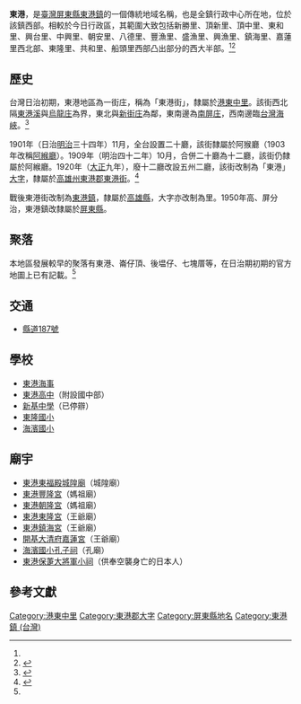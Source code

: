 {{noteTA　
|1 = zh-cn:庄; zh-hk:庄; zh-tw:庄;
}}
'''東港'''，是[[臺灣|臺灣]][[屏東縣|屏東縣]][[東港鎮_(台灣)|東港鎮]]的一個傳統地域名稱，也是全鎮行政中心所在地，位於該鎮西部。相較於今日行政區，其範圍大致包括新勝里、頂新里、頂中里、東和里、興台里、中興里、朝安里、八德里、豐漁里、盛漁里、興漁里、鎮海里、嘉蓮里西北部、東隆里、共和里、船頭里西部凸出部分的西大半部。<ref name="臺灣堡圖"/><ref name="東港鎮地圖">{{cite book |title=屏東縣東港鎮行政區域圖 |date=2005年12月 |publisher=內政部}}</ref>

==歷史==
台灣日治初期，東港地區為一街庄，稱為「東港街」，隸屬於[[港東中里|港東中里]]。該街西北隔[[東港溪|東港溪]]與[[烏龍庄|烏龍庄]]為界，東北與[[新街_(屏東縣東港鎮)|新街庄]]為鄰，東南邊為[[南屏庄|南屏庄]]，西南邊臨[[台灣海峽|台灣海峽]]。<ref name="臺灣堡圖">{{cite book |title=臺灣堡圖 |date=1904年 |publisher=臺灣總督府}}</ref>

1901年（日治[[明治|明治]]三十四年）11月，全台設置二十廳，該街隸屬於阿猴廳（1903年改稱[[阿緱廳|阿緱廳]]）。1909年（明治四十二年）10月，合併二十廳為十二廳，該街仍隸屬於阿緱廳。1920年（[[大正|大正]]九年），廢十二廳改設五州二廳，該街改制為「東港」[[大字|大字]]，隸屬於[[高雄州|高雄州]][[東港郡|東港郡]][[東港街|東港街]]。<ref>{{cite book |editor=台灣總督府、台灣日日新報社合編 |title=新舊對照管轄便覽 |date=1921年 |publisher=成文出版社}}</ref>

戰後東港街改制為[[東港鎮_(臺灣)|東港鎮]]，隸屬於[[高雄縣|高雄縣]]，大字亦改制為里。1950年高、屏分治，東港鎮改隸屬於[[屏東縣|屏東縣]]。

==聚落==
本地區發展較早的聚落有東港、崙仔頂、後塭仔、七塊厝等，在日治期初期的官方地圖上已有記載。<ref name="臺灣堡圖"/>

==交通==
*[[縣道187號|縣道187號]]

==學校==
*[[東港海事|東港海事]]
*[[東港高中|東港高中]]（附設國中部）
*[[新基中學|新基中學]]（已停辧）
*[[東隆國小|東隆國小]]
*[[海濱國小|海濱國小]]

==廟宇==
*[[東港東福殿城隍廟|東港東福殿城隍廟]]（城隍廟）
*[[東港豐隆宮|東港豐隆宮]]（媽祖廟）
*[[東港朝隆宮|東港朝隆宮]]（媽祖廟）
*[[東港東隆宮|東港東隆宮]]（王爺廟）
*[[東港鎮海宮|東港鎮海宮]]（王爺廟）
*[[開基大清府嘉蓮宮|開基大清府嘉蓮宮]]（王爺廟）
*[[海濱國小孔子祠|海濱國小孔子祠]]（孔廟）
*[[東港保萐大將軍小祠|東港保萐大將軍小祠]]（供奉空襲身亡的日本人）

==參考文獻==
{{reflist}}

{{東港郡}}

[[Category:港東中里|Category:港東中里]]
[[Category:東港郡大字|Category:東港郡大字]]
[[Category:屏東縣地名|Category:屏東縣地名]]
[[Category:東港鎮_(台灣)|Category:東港鎮 (台灣)]]